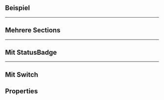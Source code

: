 ## Beispiel

<LiveCodeEditor />

---

## Mehrere Sections

<LiveCodeEditor example="multiple" editorCollapsed />

---

## Mit StatusBadge

<LiveCodeEditor example="status-badge" editorCollapsed />

---

## Mit Switch

<LiveCodeEditor example="switch" editorCollapsed />

## Properties

<PropertiesTables />
